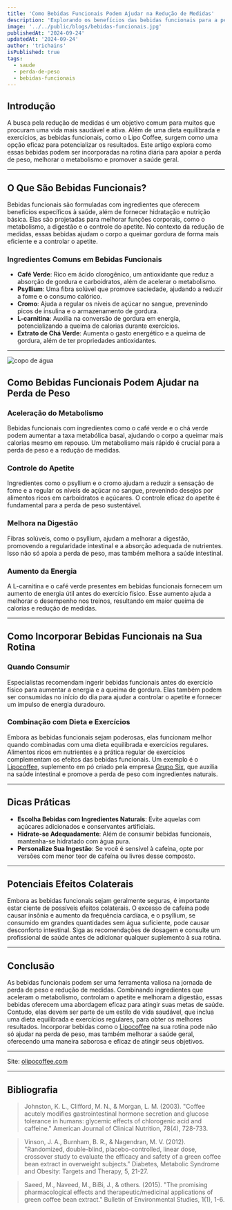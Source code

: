 ```yaml
---
title: 'Como Bebidas Funcionais Podem Ajudar na Redução de Medidas'
description: 'Explorando os benefícios das bebidas funcionais para a perda de peso'
image: '../../public/blogs/bebidas-funcionais.jpg'
publishedAt: '2024-09-24'
updatedAt: '2024-09-24'
author: 'trichains'
isPublished: true
tags:
  - saude
  - perda-de-peso
  - bebidas-funcionais
---
```


## Introdução

A busca pela redução de medidas é um objetivo comum para muitos que procuram uma vida mais saudável e ativa. Além de uma dieta equilibrada e exercícios, as bebidas funcionais, como o Lipo Coffee, surgem como uma opção eficaz para potencializar os resultados. Este artigo explora como essas bebidas podem ser incorporadas na rotina diária para apoiar a perda de peso, melhorar o metabolismo e promover a saúde geral.

---

## O Que São Bebidas Funcionais?

Bebidas funcionais são formuladas com ingredientes que oferecem benefícios específicos à saúde, além de fornecer hidratação e nutrição básica. Elas são projetadas para melhorar funções corporais, como o metabolismo, a digestão e o controle do apetite. No contexto da redução de medidas, essas bebidas ajudam o corpo a queimar gordura de forma mais eficiente e a controlar o apetite.

### Ingredientes Comuns em Bebidas Funcionais

- **Café Verde**: Rico em ácido clorogênico, um antioxidante que reduz a absorção de gordura e carboidratos, além de acelerar o metabolismo.
- **Psyllium**: Uma fibra solúvel que promove saciedade, ajudando a reduzir a fome e o consumo calórico.
- **Cromo**: Ajuda a regular os níveis de açúcar no sangue, prevenindo picos de insulina e o armazenamento de gordura.
- **L-carnitina**: Auxilia na conversão de gordura em energia, potencializando a queima de calorias durante exercícios.
- **Extrato de Chá Verde**: Aumenta o gasto energético e a queima de gordura, além de ter propriedades antioxidantes.

---

<div style={{ display: 'flex', justifyContent: 'center' }}>
  <Image
    src="/blog/blogs/bebidas-funcionais1.jpg"
    width={600}
    height={404}
    alt="copo de água"
  />
</div>

## Como Bebidas Funcionais Podem Ajudar na Perda de Peso

### Aceleração do Metabolismo

Bebidas funcionais com ingredientes como o café verde e o chá verde podem aumentar a taxa metabólica basal, ajudando o corpo a queimar mais calorias mesmo em repouso. Um metabolismo mais rápido é crucial para a perda de peso e a redução de medidas.

### Controle do Apetite

Ingredientes como o psyllium e o cromo ajudam a reduzir a sensação de fome e a regular os níveis de açúcar no sangue, prevenindo desejos por alimentos ricos em carboidratos e açúcares. O controle eficaz do apetite é fundamental para a perda de peso sustentável.

### Melhora na Digestão

Fibras solúveis, como o psyllium, ajudam a melhorar a digestão, promovendo a regularidade intestinal e a absorção adequada de nutrientes. Isso não só apoia a perda de peso, mas também melhora a saúde intestinal.

### Aumento da Energia

A L-carnitina e o café verde presentes em bebidas funcionais fornecem um aumento de energia útil antes do exercício físico. Esse aumento ajuda a melhorar o desempenho nos treinos, resultando em maior queima de calorias e redução de medidas.

---

## Como Incorporar Bebidas Funcionais na Sua Rotina

### Quando Consumir

Especialistas recomendam ingerir bebidas funcionais antes do exercício físico para aumentar a energia e a queima de gordura. Elas também podem ser consumidas no início do dia para ajudar a controlar o apetite e fornecer um impulso de energia duradouro.

### Combinação com Dieta e Exercícios

Embora as bebidas funcionais sejam poderosas, elas funcionam melhor quando combinadas com uma dieta equilibrada e exercícios regulares. Alimentos ricos em nutrientes e a prática regular de exercícios complementam os efeitos das bebidas funcionais. Um exemplo é o [Lipocoffee](https://olipocoffee.com), suplemento em pó criado pela empresa [Grupo Six](http://ogruposix.com.br), que auxilia na saúde intestinal e promove a perda de peso com ingredientes naturais.

---

## Dicas Práticas

- **Escolha Bebidas com Ingredientes Naturais**: Evite aquelas com açúcares adicionados e conservantes artificiais.
- **Hidrate-se Adequadamente**: Além de consumir bebidas funcionais, mantenha-se hidratado com água pura.
- **Personalize Sua Ingestão**: Se você é sensível à cafeína, opte por versões com menor teor de cafeína ou livres desse composto.

---

## Potenciais Efeitos Colaterais

Embora as bebidas funcionais sejam geralmente seguras, é importante estar ciente de possíveis efeitos colaterais. O excesso de cafeína pode causar insônia e aumento da frequência cardíaca, e o psyllium, se consumido em grandes quantidades sem água suficiente, pode causar desconforto intestinal. Siga as recomendações de dosagem e consulte um profissional de saúde antes de adicionar qualquer suplemento à sua rotina.

---

## Conclusão

As bebidas funcionais podem ser uma ferramenta valiosa na jornada de perda de peso e redução de medidas. Combinando ingredientes que aceleram o metabolismo, controlam o apetite e melhoram a digestão, essas bebidas oferecem uma abordagem eficaz para atingir suas metas de saúde. Contudo, elas devem ser parte de um estilo de vida saudável, que inclua uma dieta equilibrada e exercícios regulares, para obter os melhores resultados. Incorporar bebidas como o [Lipocoffee](https://olipocoffee.com) na sua rotina pode não só ajudar na perda de peso, mas também melhorar a saúde geral, oferecendo uma maneira saborosa e eficaz de atingir seus objetivos.

---

Site: [olipocoffee.com](http://olipocoffee.com)

---

## Bibliografia

> Johnston, K. L., Clifford, M. N., & Morgan, L. M. (2003). "Coffee acutely modifies gastrointestinal hormone secretion and glucose tolerance in humans: glycemic effects of chlorogenic acid and caffeine." American Journal of Clinical Nutrition, 78(4), 728-733.

> Vinson, J. A., Burnham, B. R., & Nagendran, M. V. (2012). "Randomized, double-blind, placebo-controlled, linear dose, crossover study to evaluate the efficacy and safety of a green coffee bean extract in overweight subjects." Diabetes, Metabolic Syndrome and Obesity: Targets and Therapy, 5, 21-27.

> Saeed, M., Naveed, M., BiBi, J., & others. (2015). "The promising pharmacological effects and therapeutic/medicinal applications of green coffee bean extract." Bulletin of Environmental Studies, 1(1), 1-6.
